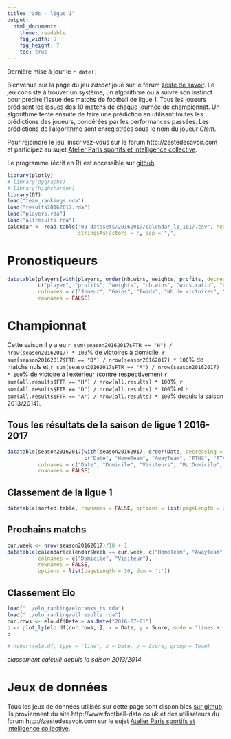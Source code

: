 ```yaml
---
title: "zds - ligue 1"
output: 
  html_document:
    theme: readable
    fig_width: 9
    fig_height: 7
    toc: true
---
```


Dernière mise à jour le `r date()`

Bienvenue sur la page du jeu *zdsbet* joué sur le forum [zeste de savoir](http://zestedesavoir.com).
Le jeu consiste à trouver un système, un algorithme ou à suivre son instinct pour prédire l'issue des matchs de football de ligue 1.
Tous les joueurs prédisent les issues des 10 matchs de chaque journée de championnat.
Un algorithme tente ensuite de faire une prédiction en utilisant toutes les prédictions des joueurs, pondérées par les performances passées.
Les prédictions de l'algorithme sont enregistrées sous le nom du joueur *Clem*.

Pour rejoindre le jeu, inscrivez-vous sur le forum http://zestedesavoir.com et participez au sujet [Atelier Paris sportifs et intelligence collective](https://zestedesavoir.com/forums/sujet/999/atelier-paris-sportifs-et-intelligence-collective/).

Le programme (écrit en R) est accessible sur [github](https://github.com/adndebanane/zdsbets).

```r
library(plotly)
# library(dygraphs)
# library(highcharter)
library(DT)
load("team_rankings.rda")
load("results20162017.rda")
load("players.rda")
load("allresults.rda")
calendar <- read.table("00-datasets/20162017/calendar_l1_1617.csv", header = T,  
                       stringsAsFactors = F, sep = ",")
```

# Pronostiqueurs

```r
datatable(players[with(players, order(nb.wins, weights, profits, decreasing = TRUE)), 
          c("player", "profits", "weights", "nb.wins", "wins.ratio", "nb.match.played")], 
          colnames = c("Joueur", "Gains", "Poids", "Nb de victoires", "Ratio de Victoires", "Nb de matchs"), 
          rownames = FALSE)
```

# Championnat
Cette saison il y a eu `r sum(season20162017$FTR == "H") / nrow(season20162017) * 100`% de victoires à domicile, `r sum(season20162017$FTR == "D") / nrow(season20162017) * 100`% de matchs nuls et `r sum(season20162017$FTR == "A") / nrow(season20162017) * 100`% de victoire à l'extérieur (contre respectivement `r sum(all.results$FTR == "H") / nrow(all.results) * 100`%, `r sum(all.results$FTR == "D") / nrow(all.results) * 100`% et `r sum(all.results$FTR == "A") / nrow(all.results) * 100`% depuis la saison 2013/2014).

## Tous les résultats de la saison de ligue 1 2016-2017
```r
datatable(season20162017[with(season20162017, order(Date, decreasing = TRUE)), 
                         c("Date", "HomeTeam", "AwayTeam", "FTHG", "FTAG", "FTRfrench")], 
          colnames = c("Date", "Domicile", "Visiteurs", "ButDomicile", "ButVisiteurs", "Resultat"), 
          rownames = FALSE)
```

## Classement de la ligue 1
```r
datatable(sorted.table, rownames = FALSE, options = list(pageLength = 20, dom = 't'))
```

## Prochains matchs
```r
cur.week <- nrow(season20162017)/10 + 1
datatable(calendar[calendar$Week == cur.week, c("HomeTeam", "AwayTeam")], 
          colnames = c("Domicile", "Visiteur"),
          rownames = FALSE, 
          options = list(pageLength = 10, dom = 't'))
```

## Classement Elo
```r
load("../elo_ranking/eloranks_ts.rda")
load("../elo_ranking/allresults.rda")
cur.rows <- elo.df$Date > as.Date("2016-07-01")
p <- plot_ly(elo.df[cur.rows, ], x = Date, y = Score, mode = "lines + markers", group = Team)
p

# hchart(elo.df, type = "line", x = Date, y = Score, group = Team)
```
*classement calculé depuis la saison 2013/2014*

# Jeux de données
Tous les jeux de données utilisés sur cette page sont disponibles [sur github](https://github.com/adndebanane/zdsbets/tree/master/00-datasets/20162017).
Ils proviennent du site http://www.football-data.co.uk et des utilisateurs du forum http://zestedesavoir.com sur le sujet [Atelier Paris sportifs et intelligence collective](https://zestedesavoir.com/forums/sujet/999/atelier-paris-sportifs-et-intelligence-collective/).